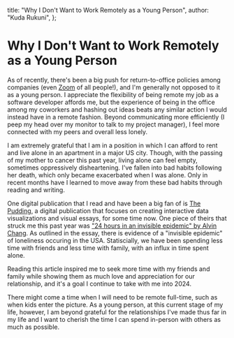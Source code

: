   title: "Why I Don't Want to Work Remotely as a Young Person",
  author: "Kuda Rukuni",
};

# Why I Don't Want to Work Remotely as a Young Person

As of recently, there's been a big push for return-to-office policies among companies (even [Zoom](https://www.washingtonpost.com/technology/2023/10/05/zoom-return-to-office-hybrid-remote-work/) of all people!), and I'm generally not opposed to it as a young person. I appreciate the flexibility of being remote my job as a software developer affords me, but the experience of being in the office among my coworkers and hashing out ideas beats any similar action I would instead have in a remote fashion. Beyond communicating more efficiently (I peep my head over my monitor to talk to my project manager), I feel more connected with my peers and overall less lonely.

I am extremely grateful that I am in a position in which I can afford to rent and live alone in an apartment in a major US city. Though, with the passing of my mother to cancer this past year, living alone can feel empty, sometimes oppressively disheartening. I've fallen into bad habits following her death, which only became exacerbated when I was alone. Only in recent months have I learned to move away from these bad habits through reading and writing.

One digital publication that I read and have been a big fan of is [The Pudding](https://pudding.cool/), a digital publication that focuses on creating interactive data visualizations and visual essays, for some time now. One piece of theirs that struck me this past year was ["24 hours in an invisible epidemic" by Alvin Chang](https://pudding.cool/2023/09/invisible-epidemic/). As outlined in the essay, there is evidence of a "invisible epidemic" of loneliness occuring in the USA. Statiscially, we have been spending less time with friends and less time with family, with an influx in time spent alone.

Reading this article inspired me to seek more time with my friends and family while showing them as much love and appreciation for our relationship, and it's a goal I continue to take with me into 2024.

There might come a time when I will need to be remote full-time, such as when kids enter the picture. As a young person, at this current stage of my life, however, I am beyond grateful for the relationships I've made thus far in my life and I want to cherish the time I can spend in-person with others as much as possible.
